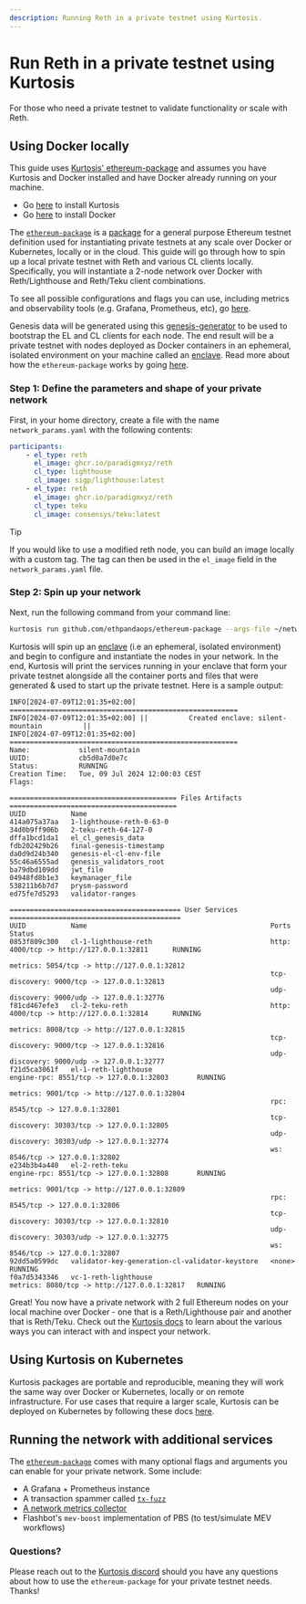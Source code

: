 ```yaml
---
description: Running Reth in a private testnet using Kurtosis.
---
```


# Run Reth in a private testnet using Kurtosis

For those who need a private testnet to validate functionality or scale with Reth.

## Using Docker locally

This guide uses [Kurtosis' ethereum-package](https://github.com/ethpandaops/ethereum-package) and assumes you have Kurtosis and Docker installed and have Docker already running on your machine.

-   Go [here](https://docs.kurtosis.com/install/) to install Kurtosis
-   Go [here](https://docs.docker.com/get-docker/) to install Docker

The [`ethereum-package`](https://github.com/ethpandaops/ethereum-package) is a [package](https://docs.kurtosis.com/advanced-concepts/packages) for a general purpose Ethereum testnet definition used for instantiating private testnets at any scale over Docker or Kubernetes, locally or in the cloud. This guide will go through how to spin up a local private testnet with Reth and various CL clients locally. Specifically, you will instantiate a 2-node network over Docker with Reth/Lighthouse and Reth/Teku client combinations.

To see all possible configurations and flags you can use, including metrics and observability tools (e.g. Grafana, Prometheus, etc), go [here](https://github.com/ethpandaops/ethereum-package#configuration).

Genesis data will be generated using this [genesis-generator](https://github.com/ethpandaops/ethereum-genesis-generator) to be used to bootstrap the EL and CL clients for each node. The end result will be a private testnet with nodes deployed as Docker containers in an ephemeral, isolated environment on your machine called an [enclave](https://docs.kurtosis.com/advanced-concepts/enclaves/). Read more about how the `ethereum-package` works by going [here](https://github.com/ethpandaops/ethereum-package/).

### Step 1: Define the parameters and shape of your private network

First, in your home directory, create a file with the name `network_params.yaml` with the following contents:

```yaml
participants:
    - el_type: reth
      el_image: ghcr.io/paradigmxyz/reth
      cl_type: lighthouse
      cl_image: sigp/lighthouse:latest
    - el_type: reth
      el_image: ghcr.io/paradigmxyz/reth
      cl_type: teku
      cl_image: consensys/teku:latest
```

> [!TIP]
> If you would like to use a modified reth node, you can build an image locally with a custom tag. The tag can then be used in the `el_image` field in the `network_params.yaml` file.

### Step 2: Spin up your network

Next, run the following command from your command line:

```bash
kurtosis run github.com/ethpandaops/ethereum-package --args-file ~/network_params.yaml --image-download always
```

Kurtosis will spin up an [enclave](https://docs.kurtosis.com/advanced-concepts/enclaves/) (i.e an ephemeral, isolated environment) and begin to configure and instantiate the nodes in your network. In the end, Kurtosis will print the services running in your enclave that form your private testnet alongside all the container ports and files that were generated & used to start up the private testnet. Here is a sample output:

```console
INFO[2024-07-09T12:01:35+02:00] ========================================================
INFO[2024-07-09T12:01:35+02:00] ||          Created enclave: silent-mountain          ||
INFO[2024-07-09T12:01:35+02:00] ========================================================
Name:            silent-mountain
UUID:            cb5d0a7d0e7c
Status:          RUNNING
Creation Time:   Tue, 09 Jul 2024 12:00:03 CEST
Flags:

========================================= Files Artifacts =========================================
UUID           Name
414a075a37aa   1-lighthouse-reth-0-63-0
34d0b9ff906b   2-teku-reth-64-127-0
dffa1bcd1da1   el_cl_genesis_data
fdb202429b26   final-genesis-timestamp
da0d9d24b340   genesis-el-cl-env-file
55c46a6555ad   genesis_validators_root
ba79dbd109dd   jwt_file
04948fd8b1e3   keymanager_file
538211b6b7d7   prysm-password
ed75fe7d5293   validator-ranges

========================================== User Services ==========================================
UUID           Name                                             Ports                                         Status
0853f809c300   cl-1-lighthouse-reth                             http: 4000/tcp -> http://127.0.0.1:32811      RUNNING
                                                                metrics: 5054/tcp -> http://127.0.0.1:32812
                                                                tcp-discovery: 9000/tcp -> 127.0.0.1:32813
                                                                udp-discovery: 9000/udp -> 127.0.0.1:32776
f81cd467efe3   cl-2-teku-reth                                   http: 4000/tcp -> http://127.0.0.1:32814      RUNNING
                                                                metrics: 8008/tcp -> http://127.0.0.1:32815
                                                                tcp-discovery: 9000/tcp -> 127.0.0.1:32816
                                                                udp-discovery: 9000/udp -> 127.0.0.1:32777
f21d5ca3061f   el-1-reth-lighthouse                             engine-rpc: 8551/tcp -> 127.0.0.1:32803       RUNNING
                                                                metrics: 9001/tcp -> http://127.0.0.1:32804
                                                                rpc: 8545/tcp -> 127.0.0.1:32801
                                                                tcp-discovery: 30303/tcp -> 127.0.0.1:32805
                                                                udp-discovery: 30303/udp -> 127.0.0.1:32774
                                                                ws: 8546/tcp -> 127.0.0.1:32802
e234b3b4a440   el-2-reth-teku                                   engine-rpc: 8551/tcp -> 127.0.0.1:32808       RUNNING
                                                                metrics: 9001/tcp -> http://127.0.0.1:32809
                                                                rpc: 8545/tcp -> 127.0.0.1:32806
                                                                tcp-discovery: 30303/tcp -> 127.0.0.1:32810
                                                                udp-discovery: 30303/udp -> 127.0.0.1:32775
                                                                ws: 8546/tcp -> 127.0.0.1:32807
92dd5a0599dc   validator-key-generation-cl-validator-keystore   <none>                                        RUNNING
f0a7d5343346   vc-1-reth-lighthouse                             metrics: 8080/tcp -> http://127.0.0.1:32817   RUNNING
```

Great! You now have a private network with 2 full Ethereum nodes on your local machine over Docker - one that is a Reth/Lighthouse pair and another that is Reth/Teku. Check out the [Kurtosis docs](https://docs.kurtosis.com/cli) to learn about the various ways you can interact with and inspect your network.

## Using Kurtosis on Kubernetes

Kurtosis packages are portable and reproducible, meaning they will work the same way over Docker or Kubernetes, locally or on remote infrastructure. For use cases that require a larger scale, Kurtosis can be deployed on Kubernetes by following these docs [here](https://docs.kurtosis.com/k8s/).

## Running the network with additional services

The [`ethereum-package`](https://github.com/ethpandaops/ethereum-package) comes with many optional flags and arguments you can enable for your private network. Some include:

-   A Grafana + Prometheus instance
-   A transaction spammer called [`tx-fuzz`](https://github.com/MariusVanDerWijden/tx-fuzz)
-   [A network metrics collector](https://github.com/dapplion/beacon-metrics-gazer)
-   Flashbot's `mev-boost` implementation of PBS (to test/simulate MEV workflows)

### Questions?

Please reach out to the [Kurtosis discord](https://discord.com/invite/6Jjp9c89z9) should you have any questions about how to use the `ethereum-package` for your private testnet needs. Thanks!
